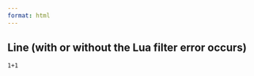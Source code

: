 ```yaml
---
format: html
---
```


::: {#thm-line}

## Line (with or without the Lua filter error occurs)

```
1+1
```

:::